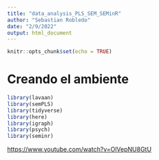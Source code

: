 ```yaml
---
title: "data_analysis_PLS_SEM_SEMinR"
author: "Sebastian Robledo"
date: "2/9/2022"
output: html_document
---
```


```r
knitr::opts_chunk$set(echo = TRUE)
```

# Creando el ambiente

```r
library(lavaan)
library(semPLS)
library(tidyverse)
library(here)
library(igraph)
library(psych)
library(seminr)
```

<https://www.youtube.com/watch?v=OlVepNU8GtU>
